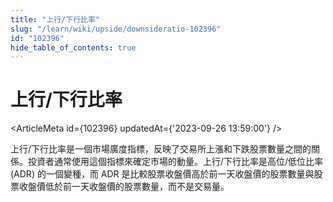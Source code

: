 ```yaml
---
title: "上行/下行比率"
slug: "/learn/wiki/upside/downsideratio-102396"
id: "102396"
hide_table_of_contents: true
---
```



# 上行/下行比率

<ArticleMeta id={102396} updatedAt={'2023-09-26 13:59:00'} />
<div className='border-solid border-b border-t-0 my-4 border-[var(--ifm-color-gray-300)]' />

上行/下行比率是一個市場廣度指標，反映了交易所上漲和下跌股票數量之間的關係。投資者通常使用這個指標來確定市場的動量。上行/下行比率是高位/低位比率 (ADR) 的一個變種，而 ADR 是比較股票收盤價高於前一天收盤價的股票數量與股票收盤價低於前一天收盤價的股票數量，而不是交易量。
